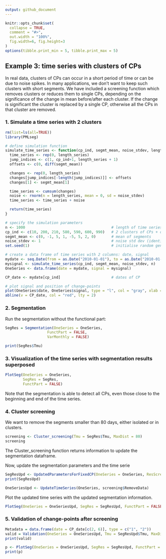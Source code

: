 ```yaml
---
output: github_document
---
```


<!-- Example3.md is generated from Example3.Rmd. Please edit that file -->

```r
knitr::opts_chunk$set(
  collapse = TRUE,
  comment = "#>",
  out.width = "100%",
  fig.width=6, fig.height=3
)
options(tibble.print_min = 5, tibble.print_max = 5)
```

## Example 3: time series with clusters of CPs

In real data, clusters of CPs can occur in a short period of time or can be due to noise spikes.
In many applications, we don't want to keep such clusters with short segments.
We have included a screening function which removes clusters or reduces them to single CPs, depending on the significance of the change in mean before/after each cluster. If the change is significant the cluster is replaced by a single CP, otherwise all the CPs in that cluster are removed.

### 1. Simulate a time series with 2 clusters

```r
rm(list=ls(all=TRUE))
library(PMLseg)

# define simulation function
simulate_time_series <- function(cp_ind, segmt_mean, noise_stdev, length_series) {
  time_series <- rep(0, length_series)
  jump_indices <- c(1, cp_ind+1, length_series + 1)
  offsets <- c(0, diff(segmt_mean))

  changes <- rep(0, length_series)
  changes[jump_indices[-length(jump_indices)]] <- offsets
  changes[1] <- segmt_mean[1]

  time_series <- cumsum(changes)
  noise <- rnorm(n = length_series, mean = 0, sd = noise_stdev)
  time_series <- time_series + noise

  return(time_series)
}

# specify the simulation parameters
n <- 1000                                       # length of time series
cp_ind <- c(10, 200, 210, 580, 590, 600, 990)   # 2 clusters of CPs + one short segment at the begining and one at the end
segmt_mean <- c(0, -1, 5, 1, -5, 5, 2, 0)       # mean of segments
noise_stdev <- 1                                # noise std dev (identical for all months)
set.seed(1)                                     # initialise random generator

# create a data frame of time series with 2 columns: date, signal
mydate <- seq.Date(from = as.Date("2010-01-01"), to = as.Date("2010-01-01")+(n-1), by = "day")
mysignal <- simulate_time_series(cp_ind, segmt_mean, noise_stdev, n)
OneSeries <- data.frame(date = mydate, signal = mysignal)

CP_date <- mydate[cp_ind]                       # dates of CP

# plot signal and position of change-points
plot(OneSeries$date, OneSeries$signal, type = "l", col = "gray", xlab = "date", ylab = "signal", main="Simulated time series")
abline(v = CP_date, col = "red", lty = 2)
```

### 2. Segmentation

Run the segmentation without the functional part:

```r
SegRes = Segmentation(OneSeries = OneSeries, 
                   FunctPart = FALSE,
                   VarMonthly = FALSE)

print(SegRes$Tmu)
```

### 3. Visualization of the time series with segmentation results superposed

```r
PlotSeg(OneSeries = OneSeries, 
        SegRes = SegRes, 
        FunctPart = FALSE)
```

Note that the segmentation is able to detect all CPs, even those close to the beginning and end of the time series.

### 4. Cluster screening 

We want to remove the segments smaller than 80 days, either isolated or in clusters.

```r
screening <- Cluster_screening(Tmu = SegRes$Tmu, MaxDist = 80)
screening
```
The Cluster_screening function returns information to update the segmentation dataframe.

Now, update the segmentation parameters and the time serie

```r
SegResUpd <- UpdatedParametersForFixedCP(OneSeries = OneSeries, ResScreening = screening, FunctPart=FALSE, VarMonthly=FALSE)
print(SegResUpd)

OneSeriesUpd <- UpdateTimeSeries(OneSeries, screening$RemoveData)
```

Plot the updated time series with the updated segmentation information.

```r
PlotSeg(OneSeries = OneSeriesUpd, SegRes = SegResUpd, FunctPart = FALSE)
```


### 5. Validation of change-points after screening

```r
Metadata = data.frame(date = CP_date[c(2, 6)], type = c("1", "2"))
valid = Validation(OneSeries = OneSeriesUpd, Tmu = SegResUpd$Tmu, MaxDist = 10, Metadata = Metadata)
print(valid)

p <- PlotSeg(OneSeries = OneSeriesUpd, SegRes = SegResUpd, FunctPart = FALSE, Metadata = Metadata, Validated_CP_Meta = valid)
print(p)

```

